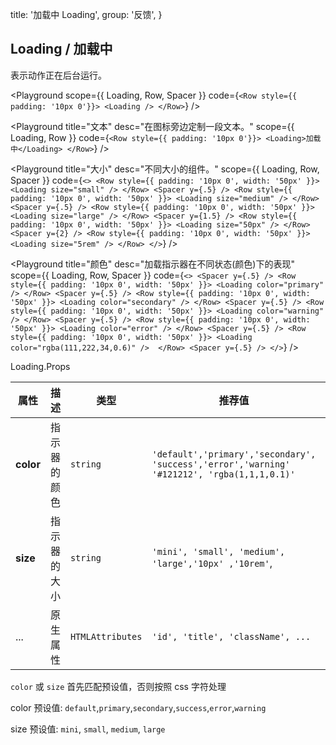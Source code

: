 
  title: '加载中 Loading',
  group: '反馈',
}

## Loading / 加载中

表示动作正在后台运行。

<Playground
  scope={{ Loading, Row, Spacer }}
  code={`
<Row style={{ padding: '10px 0'}}>
  <Loading />
</Row>
`}
/>

<Playground
  title="文本"
  desc="在图标旁边定制一段文本。"
  scope={{ Loading, Row }}
  code={`
<Row style={{ padding: '10px 0'}}>
  <Loading>加载中</Loading>
</Row>
`}
/>

<Playground
  title="大小"
  desc="不同大小的组件。"
  scope={{ Loading, Row, Spacer }}
  code={`
<>
  <Row style={{ padding: '10px 0', width: '50px' }}>
    <Loading size="small" />
  </Row>
  <Spacer y={.5} />
  <Row style={{ padding: '10px 0', width: '50px' }}>
    <Loading size="medium" />
  </Row>
  <Spacer y={.5} />
  <Row style={{ padding: '10px 0', width: '50px' }}>
    <Loading size="large" />
  </Row>
    <Spacer y={1.5} />
  <Row style={{ padding: '10px 0', width: '50px' }}>
    <Loading size="50px" />
  </Row>
  <Spacer y={2} />
  <Row style={{ padding: '10px 0', width: '50px' }}>
    <Loading size="5rem" />
  </Row>
</>
`}
/>

<Playground
  title="颜色"
  desc="加载指示器在不同状态(颜色)下的表现"
  scope={{ Loading, Row, Spacer }}
  code={`
<>
  <Spacer y={.5} />
  <Row style={{ padding: '10px 0', width: '50px' }}>
    <Loading color="primary" />
  </Row>
  <Spacer y={.5} />
  <Row style={{ padding: '10px 0', width: '50px' }}>
    <Loading color="secondary" />
  </Row>
  <Spacer y={.5} />
  <Row style={{ padding: '10px 0', width: '50px' }}>
    <Loading color="warning" />
  </Row>
  <Spacer y={.5} />
  <Row style={{ padding: '10px 0', width: '50px' }}>
    <Loading color="error" />
  </Row>
  <Spacer y={.5} />
  <Row style={{ padding: '10px 0', width: '50px' }}>
    <Loading color="rgba(111,222,34,0.6)" /> 
  </Row>
  <Spacer y={.5} />
</>
`}
/>

<Attributes edit="/pages/zh-cn/components/loading.mdx">
<Attributes.Title>Loading.Props</Attributes.Title>

| 属性      | 描述         | 类型             | 推荐值                                                                                      | 默认      |
| --------- | ------------ | ---------------- | ------------------------------------------------------------------------------------------- | --------- |
| **color** | 指示器的颜色 | `string`         | `'default','primary','secondary', 'success','error','warning' '#121212', 'rgba(1,1,1,0.1)'` | `default` |
| **size**  | 指示器的大小 | `string`         | `'mini', 'small', 'medium', 'large','10px' ,'10rem'`,                                       | `medium`  |
| ...       | 原生属性     | `HTMLAttributes` | `'id', 'title', 'className', ...`                                                           | -         |

`color` 或 `size` 首先匹配预设值，否则按照 css 字符处理

color 预设值: `default`,`primary`,`secondary`,`success`,`error`,`warning`

size 预设值: `mini`, `small`, `medium`, `large`

</Attributes>

